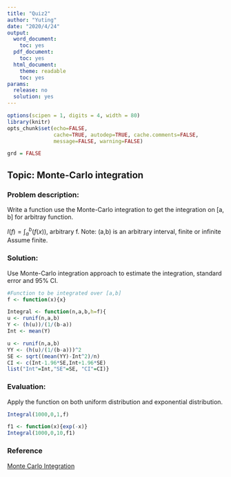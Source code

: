 ---
title: "Quiz2"
author: "Yuting"
date: "2020/4/24"
output:
  word_document:
    toc: yes
  pdf_document:
    toc: yes
  html_document:
    theme: readable
    toc: yes
params:
  release: no
  solution: yes
---

```{r setup, echo = FALSE, message = FALSE, warning = FALSE}
options(scipen = 1, digits = 4, width = 80)
library(knitr)
opts_chunk$set(echo=FALSE,
               cache=TRUE, autodep=TRUE, cache.comments=FALSE,
               message=FALSE, warning=FALSE)

grd = FALSE
```

## Topic: Monte-Carlo integration

### Problem description:
Write a function use the Monte-Carlo integration to get the integration on [a, b] for arbitray function. 

$I(f)=\int_{a}^{b}(f(x))$, arbitrary f.
Note: (a,b) is an arbitrary interval, finite or infinite
Assume finite.

### Solution:
Use Monte-Carlo integration approach to estimate the integration, standard error and 95% CI.
```{r, echo=TRUE, eval=TRUE}
#Function to be integrated over [a,b]
f <- function(x){x} 

Integral <- function(n,a,b,h=f){
u <- runif(n,a,b) 
Y <- (h(u))/(1/(b-a))
Int <- mean(Y)

u <- runif(n,a,b)
YY <- (h(u)/(1/(b-a)))^2
SE <- sqrt((mean(YY)-Int^2)/n)
CI <- c(Int-1.96*SE,Int+1.96*SE)
list("Int"=Int,"SE"=SE, "CI"=CI)}

```

### Evaluation:

Apply the function on both uniform distribution and exponential distribution.
```{r, echo=TRUE, eval=TRUE}
Integral(1000,0,1,f)

f1 <- function(x){exp(-x)}
Integral(1000,0,10,f1)
```

### Reference
[Monte Carlo Integration](https://cran.r-project.org/web/packages/SI/vignettes/my-vignette.html)
